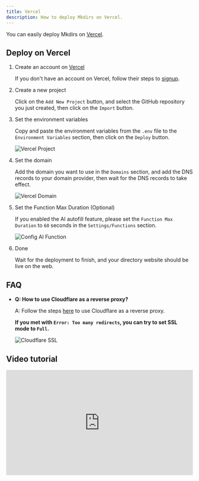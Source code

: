 ```yaml
---
title: Vercel
description: How to deploy Mkdirs on Vercel.
---
```



You can easily deploy Mkdirs on [Vercel](https://vercel.com/).

## Deploy on Vercel

<Steps>

1. Create an account on [Vercel](https://vercel.com/)

    If you don't have an account on Vercel, follow their steps to [signup](https://vercel.com/signup).

2. Create a new project

    Click on the `Add New Project` button, and select the GitHub repository you just created, then click on the `Import` button.

3. Set the environment variables

    Copy and paste the environment variables from the `.env` file to the `Environment Variables` section, then click on the `Deploy` button.

    ![Vercel Project](../../../assets/images/vercel-project.png)

4. Set the domain

    Add the domain you want to use in the `Domains` section, and add the DNS records to your domain provider, then wait for the DNS records to take effect.

    ![Vercel Domain](../../../assets/images/vercel-domain.png)

5. Set the Function Max Duration (Optional)

    If you enabled the AI autofill feature, please set the `Function Max Duration` to `60` seconds in the `Settings/Functions` section.

    ![Config AI Function](../../../assets/images/config-ai-function.png)

6. Done

    Wait for the deployment to finish, and your directory website should be live on the web.

</Steps>

## FAQ

- **Q: How to use Cloudflare as a reverse proxy?**

  A: Follow the steps [here](https://vercel.com/docs/integrations/external-platforms/cloudflare#set-cloudflare-ssl/tls-encryption-mode) to use Cloudflare as a reverse proxy.

  **If you met with `Error: Too many redirects`, you can try to set SSL mode to `Full`.**

  ![Cloudflare SSL](../../../assets/images/vercel-cloudflare-ssl.png)

## Video tutorial

<div style="position: relative; padding-bottom: 56.25%; height: 0; overflow: hidden;">
  <iframe 
    style="position: absolute; top: 0; left: 0; width: 100%; height: 100%;" 
    width="1280" 
    height="720" 
    src="https://www.youtube.com/embed/IPlpkb6Vpdc?list=PLVBbrIi208W_qLhMoEV8-XQi7lrTyPlOM" 
    title="【Deploy】【8/8】Deploy to Vercel —— Launch a directory with Mkdirs template" 
    frameborder="0" 
    allow="accelerometer; autoplay; clipboard-write; encrypted-media; gyroscope; picture-in-picture; web-share" 
    referrerpolicy="strict-origin-when-cross-origin" 
    allowfullscreen
  ></iframe>
</div>
